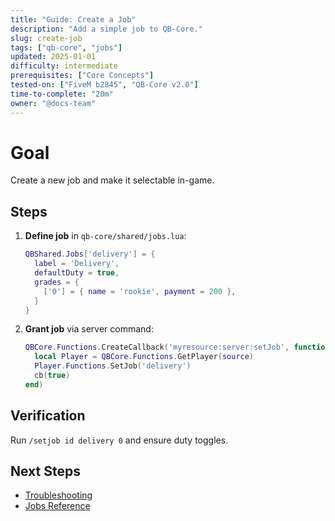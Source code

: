 ```yaml
---
title: "Guide: Create a Job"
description: "Add a simple job to QB-Core."
slug: create-job
tags: ["qb-core", "jobs"]
updated: 2025-01-01
difficulty: intermediate
prerequisites: ["Core Concepts"]
tested-on: ["FiveM b2845", "QB-Core v2.0"]
time-to-complete: "20m"
owner: "@docs-team"
---
```


# Goal

Create a new job and make it selectable in-game.

## Steps

1. **Define job** in `qb-core/shared/jobs.lua`:
   ```lua
   QBShared.Jobs['delivery'] = {
     label = 'Delivery',
     defaultDuty = true,
     grades = {
       ['0'] = { name = 'rookie', payment = 200 },
     }
   }
   ```
2. **Grant job** via server command:
   ```lua
   QBCore.Functions.CreateCallback('myresource:server:setJob', function(source, cb)
     local Player = QBCore.Functions.GetPlayer(source)
     Player.Functions.SetJob('delivery')
     cb(true)
   end)
   ```

## Verification

Run `/setjob id delivery 0` and ensure duty toggles.

## Next Steps

- [Troubleshooting](../troubleshooting)
- [Jobs Reference](../reference)
